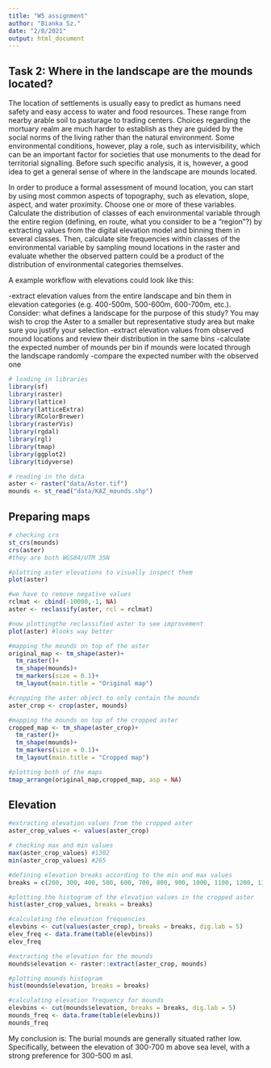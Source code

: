 ---
title: "W5 assignment"
author: "Bianka Sz."
date: "2/8/2021"
output: html_document
---
## Task 2: Where in the landscape are the mounds located?

The location of settlements is usually easy to predict as humans need safety and easy access to water and food resources. These range from nearby arable soil to pasturage to trading centers. Choices regarding the mortuary realm are much harder to establish as they are guided by the social norms of the living rather than the natural environment. Some environmental conditions, however, play a role, such as intervisibility, which can be an important factor for societies that use monuments to the dead for territorial signalling. Before such specific analysis, it is, however, a good idea to get a general sense of where in the landscape are mounds located.

In order to produce a formal assessment of mound location, you can start by using most common aspects of topography, such as elevation, slope, aspect, and water proximity. Choose one or more of these variables. Calculate the distribution of classes of each environmental variable through the entire region (defining, en route, what you consider to be a “region”?) by extracting values from the digital elevation model and binning them in several classes. Then, calculate site frequencies within classes of the environmental variable by sampling mound locations in the raster and evaluate whether the observed pattern could be a product of the distribution of environmental categories themselves.

A example workflow with elevations could look like this:

-extract elevation values from the entire landscape and bin them in elevation categories (e.g. 400-500m, 500-600m, 600-700m, etc.). Consider: what defines a landscape for the purpose of this study? You may wish to crop the Aster to a smaller but representative study area but make sure you justify your selection
-extract elevation values from observed mound locations and review their distribution in the same bins
-calculate the expected number of mounds per bin if mounds were located through the landscape randomly
-compare the expected number with the observed one

```{r }
# loading in libraries
library(sf)
library(raster)
library(lattice)
library(latticeExtra)
library(RColorBrewer)
library(rasterVis)
library(rgdal)
library(rgl)
library(tmap)
library(ggplot2)
library(tidyverse)

# reading in the data
aster <- raster("data/Aster.tif")
mounds <- st_read("data/KAZ_mounds.shp")
```

## Preparing maps

```{r }
# checking crs
st_crs(mounds)
crs(aster) 
#they are both WGS84/UTM 35N

#plotting aster elevations to visually inspect them
plot(aster)

#we have to remove negative values
rclmat <- cbind(-10000,-1, NA)
aster <- reclassify(aster, rcl = rclmat)

#now plottingthe reclassified aster to see improvement 
plot(aster) #looks way better

#mapping the mounds on top of the aster 
original_map <- tm_shape(aster)+
  tm_raster()+
  tm_shape(mounds)+
  tm_markers(size = 0.1)+
  tm_layout(main.title = "Original map")

#cropping the aster object to only contain the mounds 
aster_crop <- crop(aster, mounds)

#mapping the mounds on top of the cropped aster
cropped_map <- tm_shape(aster_crop)+
  tm_raster()+
  tm_shape(mounds)+
  tm_markers(size = 0.1)+
  tm_layout(main.title = "Cropped map")

#plotting both of the maps
tmap_arrange(original_map,cropped_map, asp = NA)
```

## Elevation

```{r }
#extracting elevation values from the cropped aster
aster_crop_values <- values(aster_crop)

# checking max and min values
max(aster_crop_values) #1302
min(aster_crop_values) #265

#defining elevation breaks according to the min and max values
breaks = c(200, 300, 400, 500, 600, 700, 800, 900, 1000, 1100, 1200, 1300, 1400)

#plotting the histogram of the elevation values in the cropped aster
hist(aster_crop_values, breaks = breaks)

#calculating the elevation frequencies
elevbins <- cut(values(aster_crop), breaks = breaks, dig.lab = 5) 
elev_freq <- data.frame(table(elevbins))
elev_freq

#extracting the elevation for the mounds
mounds$elevation <- raster::extract(aster_crop, mounds)

#plotting mounds histogram
hist(mounds$elevation, breaks = breaks)

#calculating elevation frequency for mounds
elevbins <- cut(mounds$elevation, breaks = breaks, dig.lab = 5)
mounds_freq <- data.frame(table(elevbins))
mounds_freq
```
My conclusion is: The burial mounds are generally situated rather low. Specifically, between the elevation of 300-700 m above sea level, with a strong preference for 300-500 m asl.
